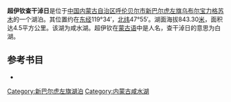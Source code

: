 '''超伊钦查干淖日'''是位于[[中国|中国]][[内蒙古自治区|内蒙古自治区]][[呼伦贝尔市|呼伦贝尔市]][[新巴尔虎左旗|新巴尔虎左旗]][[乌布尔宝力格苏木|乌布尔宝力格苏木]]的一个湖泊。其位置约在[[东经|东经]]119°34′，[[北纬|北纬]]47°55′。湖面海拔843.30[[米_(單位)|米]]，面积达4.5平方公里。该湖为咸水湖。超伊钦在[[蒙古语|蒙古语]]中是人名，查干淖日的意思为白湖。
== 参考书目 ==
*{{cite book|author=牧寒 |title=《内蒙古湖泊》 |year=2003 |publisher=内蒙古人民出版社 |isbn=9787204039883  }}
{{模板:呼伦贝尔市湖泊}}
{{内蒙古小作品}}

[[Category:新巴尔虎左旗湖泊|Category:新巴尔虎左旗湖泊]]
[[Category:内蒙古咸水湖|Category:内蒙古咸水湖]]